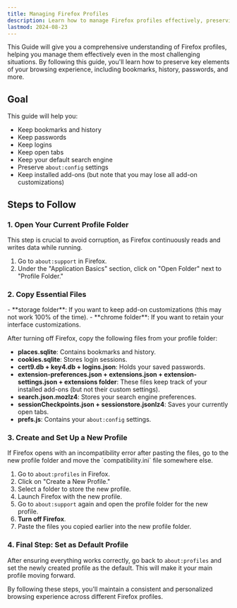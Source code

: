 ```yaml
---
title: Managing Firefox Profiles
description: Learn how to manage Firefox profiles effectively, preserving key elements of your browsing experience.
lastmod: 2024-08-23
---
```



This Guide will give you a comprehensive understanding of Firefox profiles, helping you manage them effectively even in the most challenging situations. By following this guide, you'll learn how to preserve key elements of your browsing experience, including bookmarks, history, passwords, and more.

## Goal

This guide will help you:

- Keep bookmarks and history
- Keep passwords
- Keep logins
- Keep open tabs
- Keep your default search engine
- Preserve `about:config` settings
- Keep installed add-ons (but note that you may lose all add-on customizations)

## Steps to Follow

### 1. Open Your Current Profile Folder

<Callout type="danger" title="Turn Off Firefox">
  This step is crucial to avoid corruption, as Firefox continuously reads and writes data while running.
</Callout>

1. Go to `about:support` in Firefox.
2. Under the "Application Basics" section, click on "Open Folder" next to "Profile Folder."

### 2. Copy Essential Files

<Callout type="info" title="Optional Files">
  - **storage folder**: If you want to keep add-on customizations (this may not work 100% of the time).
  - **chrome folder**: If you want to retain your interface customizations.
</Callout>

After turning off Firefox, copy the following files from your profile folder:

- **places.sqlite**: Contains bookmarks and history.
- **cookies.sqlite**: Stores login sessions.
- **cert9.db + key4.db + logins.json**: Holds your saved passwords.
- **extension-preferences.json + extensions.json + extension-settings.json + extensions folder**: These files keep track of your installed add-ons (but not their custom settings).
- **search.json.mozlz4**: Stores your search engine preferences.
- **sessionCheckpoints.json + sessionstore.jsonlz4**: Saves your currently open tabs.
- **prefs.js**: Contains your `about:config` settings.

### 3. Create and Set Up a New Profile

<Callout type="warn" title="Incompatibility Error">
  If Firefox opens with an incompatibility error after pasting the files, go to the new profile folder and move the `compatibility.ini` file somewhere else.
</Callout>

1. Go to `about:profiles` in Firefox.
2. Click on "Create a New Profile."
3. Select a folder to store the new profile.
4. Launch Firefox with the new profile.
5. Go to `about:support` again and open the profile folder for the new profile.
6. **Turn off Firefox**.
7. Paste the files you copied earlier into the new profile folder.

### 4. Final Step: Set as Default Profile

After ensuring everything works correctly, go back to `about:profiles` and set the newly created profile as the default. This will make it your main profile moving forward.

By following these steps, you'll maintain a consistent and personalized browsing experience across different Firefox profiles.
